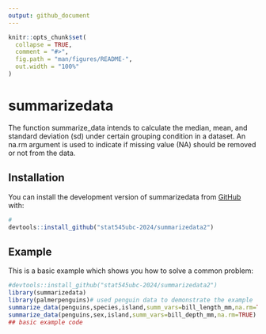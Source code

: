 ```yaml
---
output: github_document
---
```


<!-- README.md is generated from README.Rmd. Please edit that file -->

```r
knitr::opts_chunk$set(
  collapse = TRUE,
  comment = "#>",
  fig.path = "man/figures/README-",
  out.width = "100%"
)
```

# summarizedata

<!-- badges: start -->

<!-- badges: end -->

The function summarize_data intends to calculate the median, mean, and standard deviation (sd) under certain grouping condition in a dataset. An na.rm argument is used to indicate if missing value (NA) should be removed or not from the data.

## Installation

You can install the development version of summarizedata from [GitHub](https://github.com/) with:

``` r
# 
devtools::install_github("stat545ubc-2024/summarizedata2")
```

## Example

This is a basic example which shows you how to solve a common problem:

```r
#devtools::install_github("stat545ubc-2024/summarizedata2")
library(summarizedata)
library(palmerpenguins)# used penguin data to demonstrate the example 
summarize_data(penguins,species,island,summ_vars=bill_length_mm,na.rm=TRUE)
summarize_data(penguins,sex,island,summ_vars=bill_depth_mm,na.rm=TRUE)
## basic example code
```

